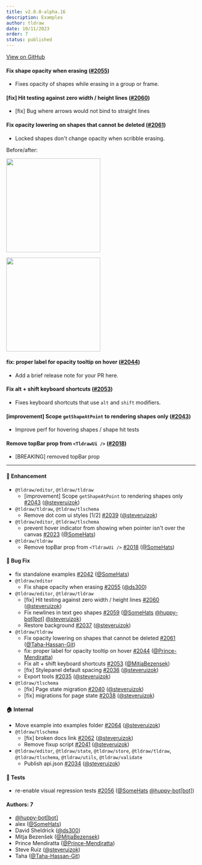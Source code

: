 ```yaml
---
title: v2.0.0-alpha.16
description: Examples
author: tldraw
date: 10/11/2023
order: 7
status: published
---
```


[View on GitHub](https://github.com/tldraw/tldraw/releases/tag/v2.0.0-alpha.16)

#### Fix shape opacity when erasing ([#2055](https://github.com/tldraw/tldraw/pull/2055))

- Fixes opacity of shapes while erasing in a group or frame.

#### [fix] Hit testing against zero width / height lines ([#2060](https://github.com/tldraw/tldraw/pull/2060))

- [fix] Bug where arrows would not bind to straight lines

#### Fix opacity lowering on shapes that cannot be deleted ([#2061](https://github.com/tldraw/tldraw/pull/2061))

- Locked shapes don't change opacity when scribble erasing.

Before/after:

<image
	width="250"
	src="https://github.com/tldraw/tldraw/assets/98838967/763a93eb-ffaa-405c-9255-e68ba88ed9a2"
/>

<image
	width="250"
	src="https://github.com/tldraw/tldraw/assets/98838967/dc9d3f77-c1c5-40f2-a9fe-10c723b6a21c"
/>

#### fix: proper label for opacity tooltip on hover ([#2044](https://github.com/tldraw/tldraw/pull/2044))

- Add a brief release note for your PR here.

#### Fix alt + shift keyboard shortcuts ([#2053](https://github.com/tldraw/tldraw/pull/2053))

- Fixes keyboard shortcuts that use `alt` and `shift` modifiers.

#### [improvement] Scope `getShapeAtPoint` to rendering shapes only ([#2043](https://github.com/tldraw/tldraw/pull/2043))

- Improve perf for hovering shapes / shape hit tests

#### Remove topBar prop from `<TldrawUi />` ([#2018](https://github.com/tldraw/tldraw/pull/2018))

- [BREAKING] removed topBar prop

---

#### 🚀 Enhancement

- `@tldraw/editor`, `@tldraw/tldraw`
  - [improvement] Scope `getShapeAtPoint` to rendering shapes only [#2043](https://github.com/tldraw/tldraw/pull/2043) ([@steveruizok](https://github.com/steveruizok))
- `@tldraw/tldraw`, `@tldraw/tlschema`
  - Remove dot com ui styles [1/2] [#2039](https://github.com/tldraw/tldraw/pull/2039) ([@steveruizok](https://github.com/steveruizok))
- `@tldraw/editor`, `@tldraw/tlschema`
  - prevent hover indicator from showing when pointer isn't over the canvas [#2023](https://github.com/tldraw/tldraw/pull/2023) ([@SomeHats](https://github.com/SomeHats))
- `@tldraw/tldraw`
  - Remove topBar prop from `<TldrawUi />` [#2018](https://github.com/tldraw/tldraw/pull/2018) ([@SomeHats](https://github.com/SomeHats))

#### 🐛 Bug Fix

- fix standalone examples [#2042](https://github.com/tldraw/tldraw/pull/2042) ([@SomeHats](https://github.com/SomeHats))
- `@tldraw/editor`
  - Fix shape opacity when erasing [#2055](https://github.com/tldraw/tldraw/pull/2055) ([@ds300](https://github.com/ds300))
- `@tldraw/editor`, `@tldraw/tldraw`
  - [fix] Hit testing against zero width / height lines [#2060](https://github.com/tldraw/tldraw/pull/2060) ([@steveruizok](https://github.com/steveruizok))
  - Fix newlines in text geo shapes [#2059](https://github.com/tldraw/tldraw/pull/2059) ([@SomeHats](https://github.com/SomeHats) [@huppy-bot[bot]](https://github.com/huppy-bot[bot]) [@steveruizok](https://github.com/steveruizok))
  - Restore background [#2037](https://github.com/tldraw/tldraw/pull/2037) ([@steveruizok](https://github.com/steveruizok))
- `@tldraw/tldraw`
  - Fix opacity lowering on shapes that cannot be deleted [#2061](https://github.com/tldraw/tldraw/pull/2061) ([@Taha-Hassan-Git](https://github.com/Taha-Hassan-Git))
  - fix: proper label for opacity tooltip on hover [#2044](https://github.com/tldraw/tldraw/pull/2044) ([@Prince-Mendiratta](https://github.com/Prince-Mendiratta))
  - Fix alt + shift keyboard shortcuts [#2053](https://github.com/tldraw/tldraw/pull/2053) ([@MitjaBezensek](https://github.com/MitjaBezensek))
  - [fix] Stylepanel default spacing [#2036](https://github.com/tldraw/tldraw/pull/2036) ([@steveruizok](https://github.com/steveruizok))
  - Export tools [#2035](https://github.com/tldraw/tldraw/pull/2035) ([@steveruizok](https://github.com/steveruizok))
- `@tldraw/tlschema`
  - [fix] Page state migration [#2040](https://github.com/tldraw/tldraw/pull/2040) ([@steveruizok](https://github.com/steveruizok))
  - [fix] migrations for page state [#2038](https://github.com/tldraw/tldraw/pull/2038) ([@steveruizok](https://github.com/steveruizok))

#### 🏠 Internal

- Move example into examples folder [#2064](https://github.com/tldraw/tldraw/pull/2064) ([@steveruizok](https://github.com/steveruizok))
- `@tldraw/tlschema`
  - [fix] broken docs link [#2062](https://github.com/tldraw/tldraw/pull/2062) ([@steveruizok](https://github.com/steveruizok))
  - Remove fixup script [#2041](https://github.com/tldraw/tldraw/pull/2041) ([@steveruizok](https://github.com/steveruizok))
- `@tldraw/editor`, `@tldraw/state`, `@tldraw/store`, `@tldraw/tldraw`, `@tldraw/tlschema`, `@tldraw/utils`, `@tldraw/validate`
  - Publish api.json [#2034](https://github.com/tldraw/tldraw/pull/2034) ([@steveruizok](https://github.com/steveruizok))

#### 🧪 Tests

- re-enable visual regression tests [#2056](https://github.com/tldraw/tldraw/pull/2056) ([@SomeHats](https://github.com/SomeHats) [@huppy-bot[bot]](https://github.com/huppy-bot[bot]))

#### Authors: 7

- [@huppy-bot[bot]](https://github.com/huppy-bot[bot])
- alex ([@SomeHats](https://github.com/SomeHats))
- David Sheldrick ([@ds300](https://github.com/ds300))
- Mitja Bezenšek ([@MitjaBezensek](https://github.com/MitjaBezensek))
- Prince Mendiratta ([@Prince-Mendiratta](https://github.com/Prince-Mendiratta))
- Steve Ruiz ([@steveruizok](https://github.com/steveruizok))
- Taha ([@Taha-Hassan-Git](https://github.com/Taha-Hassan-Git))
